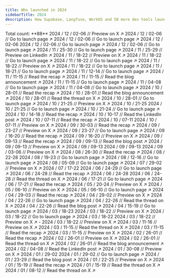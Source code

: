 ```yaml
---
title: Who launched in 2024
sidebarTitle: 2024
description: How Supabase, Langfuse, WorkOS and 58 more dev tools launched
---
```


<Tip>
  Total count: **88**
</Tip>

<Update label="/ 12" description="Count: 6">
  <Card title="Supabase Launch Week 13" href="https://x.com/kiwicopple/status/1856427550035325403">
    2024 / 12 / 02-06 // Preview on X ↗︎
  </Card>
  <Card title="Trigger.dev launchweek[0]" href="https://trigger.dev/launchweek/0">
    2024 / 12 / 02-06 // Go to launch page ↗︎
  </Card>
  <Card title="OpenInt Premier Launch Week" href="https://openint.dev/launch-week">
    2024 / 12 / 02-06 // Go to launch page ↗︎
  </Card>
  <Card title="Quivr Launch Week">
    2024 / 12 / 02-06
  </Card>
  <Card title="Upcoming: Jamsocket Launch Week" href="https://jamsocket.com/launch-week/0">
    2024 / 12 / 02-06 // Go to launch page ↗︎
  </Card>
  <Card title="Magic Patterns Launch Week 1" href="https://magicpatterns.com/launch-week">
    2024 / 12 / 02-06 // Go to launch page ↗︎
  </Card>
</Update>

<Update label="/ 11" description="Count: 14">
  <Card title="Daytona Create Launch Week 3" href="https://create.daytona.io/">
    2024 / 11 / 25-30 // Go to launch page ↗︎
  </Card>
  <Card title="Cyclops Launch Week" href="https://www.linkedin.com/feed/update/urn:li:activity:7264643801439236096/">
    2024 / 11 / 25-29 // Preview on LinkedIn ↗︎
  </Card>
  <Card title="Databar Launch Week" href="https://x.com/databar_ai/status/1857272274010710447">
    2024 / 11 / 18-22 // Preview on X ↗︎
  </Card>
  <Card title="Expo Launch Week" href="https://expo.dev/launch-party">
    2024 / 11 / 18-22 // Go to launch page ↗︎
  </Card>
  <Card title="Langfuse Launch Week 2" href="https://langfuse.com/launch">
    2024 / 11 / 18-22 // Go to launch page ↗︎
  </Card>
  <Card title="Polymet Launch Week" href="https://x.com/polymetai/status/1858556578183426336">
    2024 / 11 / 18-22 // Preview on X ↗︎
  </Card>
  <Card title="WorkOS Launch Week 2" href="https://workos.com/launch-week">
    2024 / 11 / 18-22 // Go to launch page ↗︎
  </Card>
  <Card title="Sentry Launch Week 3" href="https://sentry.io/events/launch-week">
    2024 / 11 / 18-21 // Go to launch page ↗︎
  </Card>
  <Card title="LaunchDarkly Winter 2024 Launch Week" href="https://launchdarkly.com/launch-week/winter-2024/">
    2024 / 11 / 12-14 // Go to launch page ↗︎
  </Card>
  <Card title="AgentQL 2024 Launch Week" href="https://www.agentql.com/blog/2024-launch-week-recap">
    2024 / 11 / 11-15 // Read the recap ↗︎
  </Card>
  <Card title="Nullstone GitOps Launch Week" href="https://www.nullstone.io/blog-posts/gitops-launch-week-announcement">
    2024 / 11 / 11-15 // Read the blog announcement ↗︎
  </Card>
  <Card title="Plane Verse" href="https://plane.so/launch-week">
    2024 / 11 / 11-15 // Go to launch page ↗︎
  </Card>
  <Card title="Budibase 3.0 Launch Week" href="https://budibase.com/lp/3/">
    2024 / 11 / 04-08 // Go to launch page ↗︎
  </Card>
  <Card title="Dash0 Launch Week" href="https://www.dash0.com/launch-week">
    2024 / 11 / 04-08 // Go to launch page ↗︎
  </Card>
</Update>

<Update label="/ 10" description="Count: 13">
  <Card title="Firecrawl Launch Week II" href="https://www.firecrawl.dev/blog/launch-week-ii-recap">
    2024 / 10 / 28-01 // Read the recap ↗︎
  </Card>
  <Card title="Morph Launch Week" href="https://www.morph-data.io/blog/2024/launch-week-announcement">
    2024 / 10 / 28-01 // Read the blog announcement ↗︎
  </Card>
  <Card title="Mux Fall 2024 Launch Week" href="https://x.com/MuxHQ/status/1850945607437005298">
    2024 / 10 / 28-01 // Read the thread on X ↗︎
  </Card>
  <Card title="Permit Launch Week" href="https://launchweek.permit.io">
    2024 / 10 / 28-01 // Go to launch page ↗︎
  </Card>
  <Card title="Flipt Launch Week" href="https://x.com/flipt_io/status/1846989763506852261">
    2024 / 10 / 21-25 // Preview on X ↗︎
  </Card>
  <Card title="Highlight.io Launch Week 7">
    2024 / 10 / 21-25
  </Card>
  <Card title="Turso Launch Week 3" href="https://turso.tech/launch-week">
    2024 / 10 / 21-25 // Go to launch page ↗︎
  </Card>
  <Card title="Flatfile 2024 Fall Release" href="https://flatfile.com/fall-release/">
    2024 / 10 / 21-24 // Go to launch page ↗︎
  </Card>
  <Card title="Daytona Create Launch Week 2" href="https://www.daytona.io/dotfiles/daytona-s-second-launch-week-recap">
    2024 / 10 / 14-18 // Read the recap ↗︎
  </Card>
  <Card title="ApertureDB Cloud Launch Week" href="https://www.linkedin.com/feed/update/urn:li:activity:7247347077574189058">
    2024 / 10 / 10-17 // Read the LinkedIn post ↗︎
  </Card>
  <Card title="Memfault 2024 Q3 Launch Week" href="https://memfault.com/launch-week-archive/october-2024/">
    2024 / 10 / 07-11 // Read the recap ↗︎
  </Card>
  <Card title="Theneo Launch Week">
    2024 / 10 / 07-11
  </Card>
  <Card title="Wasp Launch Week 7" href="https://x.com/WaspLang/status/1842220208775426401">
    2024 / 10 / 07-11 // Preview on X ↗︎
  </Card>
</Update>

<Update label="/ 09" description="Count: 11">
  <Card title="Avo Launch Week" href="https://www.avo.app/blog/what-we-shipped-this-week-for-data-quality-at-scale">
    2024 / 09 / 30-03 // Read the recap ↗︎
  </Card>
  <Card title="Inngest Launch Week II" href="https://x.com/inngest/status/1835746864739844548">
    2024 / 09 / 23-27 // Preview on X ↗︎
  </Card>
  <Card title="Strapi 5 Launch Week" href="https://strapi.io/launch-week">
    2024 / 09 / 23-27 // Go to launch page ↗︎
  </Card>
  <Card title="Koyeb Launch Week Round 2" href="https://www.koyeb.com/blog/koyeb-launch-week-round-2">
    2024 / 09 / 16-20 // Read the recap ↗︎
  </Card>
  <Card title="SigNoz Launch Week 2.0" href="https://x.com/SignozHQ/status/1833100107136303393">
    2024 / 09 / 16-20 // Preview on X ↗︎
  </Card>
  <Card title="Daytona Create Launch Week 1" href="https://www.daytona.io/dotfiles/daytona-launch-week-recap-a-week-of-creation">
    2024 / 09 / 09-13 // Read the recap ↗︎
  </Card>
  <Card title="Glasskube Launch Week" href="https://glasskube.dev/blog/launch-week-number-2/">
    2024 / 09 / 09-13 // Read the blog post ↗︎
  </Card>
  <Card title="Impler Import Launch Week" href="https://x.com/implerio/status/1831314351703106041">
    2024 / 09 / 09-13 // Preview on X ↗︎
  </Card>
  <Card title="Trieve Launch Week">
    2024 / 09 / 09-13
  </Card>
  <Card title="Zephyr Cloud Launch Week">
    2024 / 09 / 09-13
  </Card>
  <Card title="Outerbase Launch Week 3" href="https://x.com/outerbase/status/1829181464468136119">
    2024 / 09 / 03-06 // Preview on X ↗︎
  </Card>
</Update>

<Update label="/ 08" description="Count: 5">
  <Card title="Firecrawl Launch Week I" href="https://www.firecrawl.dev/blog/firecrawl-launch-week-1-recap">
    2024 / 08 / 26-30 // Read the recap ↗︎
  </Card>
  <Card title="WarpBuild Launch Week">
    2024 / 08 / 22-28
  </Card>
  <Card title="Resend Launch Week 3" href="https://resend.com/forward">
    2024 / 08 / 19-23 // Go to launch page ↗︎
  </Card>
  <Card title="Supabase Launch Week 12" href="https://supabase.com/launch-week">
    2024 / 08 / 12-16 // Go to launch page ↗︎
  </Card>
  <Card title="Inkeep Launch Week" href="https://inkeep.com/launch-week">
    2024 / 08 / 05-09 // Go to launch page ↗︎
  </Card>
</Update>

<Update label="/ 07" description="Count: 2">
  <Card title="Highlight.io Launch Week 6" href="https://x.com/highlightio/status/1817671900249604488">
    2024 / 07 / 29-02 // Preview on X ↗︎
  </Card>
  <Card title="Wasp Launch Week 6">
    2024 / 07 / 17-22
  </Card>
</Update>

<Update label="/ 06" description="Count: 6">
  <Card title="Unkey Launch Week" href="https://www.unkey.com/accelerate">
    2024 / 06 / 24-29 // Go to launch page ↗︎
  </Card>
  <Card title="Memfault 2024 Q2 Launch Week" href="https://memfault.com/launch-week-archive/june-2024/">
    2024 / 06 / 24-28 // Read the recap ↗︎
  </Card>
  <Card title="AICamp Launch Week">
    2024 / 06 / 24-28
  </Card>
  <Card title="Mintlify Launch Week III" href="https://x.com/mintlify/status/1810826290502717480">
    2024 / 06 / 24-28 // Read the thread on X ↗︎
  </Card>
  <Card title="Metomic Launch Week" href="https://metomic.io/metomic-for-google-ecosystem">
    2024 / 06 / 17-21 // Go to launch page ↗︎
  </Card>
  <Card title="Koyeb Launch Week Round 1" href="https://www.koyeb.com/blog/koyeb-launch-week">
    2024 / 06 / 17-21 // Read the recap ↗︎
  </Card>
</Update>

<Update label="/ 05" description="Count: 3">
  <Card title="OpenSauced Launch Week" href="https://twitter.com/saucedopen/status/1790117385199919469">
    2024 / 05 / 20-24 // Preview on X ↗︎
  </Card>
  <Card title="AWS Amplify Launch Week 2" href="https://x.com/AWSAmplify/status/1783875739290419552">
    2024 / 05 / 06-10 // Preview on X ↗︎
  </Card>
  <Card title="Encore Launch Week" href="https://encore.dev/launchweek">
    2024 / 05 / 06-10 // Go to launch page ↗︎
  </Card>
</Update>

<Update label="/ 04" description="Count: 6">
  <Card title="Highlight.io Launch Week 5" href="https://www.highlight.io/blog/tag/launch-week-5">
    2024 / 04 / 29-03 // Read the recap ↗︎
  </Card>
  <Card title="Outerbase Launch Week 2" href="https://x.com/outerbase/status/1783557756093370373">
    2024 / 04 / 29-02 // Preview on X ↗︎
  </Card>
  <Card title="Chat Thing Launch Week" href="https://chatthing.ai/launch-week/power-ups">
    2024 / 04 / 22-26 // Go to launch page ↗︎
  </Card>
  <Card title="Mux Spring 2024 Launch Week" href="https://x.com/MuxHQ/status/1782440071175852371">
    2024 / 04 / 22-26 // Read the thread on X ↗︎
  </Card>
  <Card title="Langfuse Launch Week 1" href="https://langfuse.com/blog/launch-week-1">
    2024 / 04 / 22-26 // Read the blog post ↗︎
  </Card>
  <Card title="Supabase GA Week" href="https://supabase.com/special-announcement">
    2024 / 04 / 15-19 // Go to launch page ↗︎
  </Card>
</Update>

<Update label="/ 03" description="Count: 10">
  <Card title="WorkOS Launch Week 1">
    2024 / 03 / 18-23
  </Card>
  <Card title="Formbricks Launch Week" href="https://x.com/formbricks/status/1769665214851481802">
    2024 / 03 / 18-22 // Preview on X ↗︎
  </Card>
  <Card title="Karrio Launch Week" href="https://www.karrio.io/launch-week-x">
  2024 / 03 / 18-22 // Go to launch page ↗︎
  </Card>
  <Card title="Loops Launch Week 2">
    2024 / 03 / 18-22
  </Card>
  <Card title="Turso Launch Week 2" href="https://x.com/tursodatabase/status/1759663676204687761">
    2024 / 03 / 18-22 // Preview on X ↗︎
  </Card>
  <Card title="Sentry Launch Week 2" href="https://x.com/getsentry/status/1768785603385340295">
  - 2024 / 03 / 18-22 // Preview on X ↗︎
  </Card>
  <Card title="Stacktape Launch Week" href="https://x.com/stacktape/status/1763519425670521286">
    2024 / 03 / 11-16 // Preview on X ↗︎
  </Card>
  <Card title="Astro 4.5 Launch Week" href="https://x.com/astrodotbuild/status/1767294849848582202">
    2024 / 03 / 11-15 // Read the thread on X ↗︎
  </Card>
  <Card title="Memfault 2024 Q1 Launch Week" href="https://memfault.com/launch-week-archive/march-2024/">
    2024 / 03 / 11-15 // Read the recap ↗︎
  </Card>
  <Card title="Prisma Launch Week" href="https://x.com/prisma/status/1765801500368945223">
    2024 / 03 / 11-15 // Preview on X ↗︎
  </Card>
</Update>

<Update label="/ 02" description="Count: 5">
  <Card title="Appwrite init_" href="https://appwrite.io/blog/post/a-recap-of-init">
    2024 / 02 / 26-01 // Read the recap ↗︎
  </Card>
  <Card title="Defer Build Week" href="https://x.com/defer_run/status/1762129171226951988">
    2024 / 02 / 26-01 // Preview on X ↗︎
  </Card>
  <Card title="Documenso Launch Week 2" href="https://x.com/documenso/status/1763649799323332932">
    2024 / 02 / 26-01 // Read the thread on X ↗︎
  </Card>
  <Card title="SigNoz Launch Week 1.0" href="https://signoz.io/newsroom/launch-week-1/">
    2024 / 02 / 26-01 // Read the blog announcement ↗︎
  </Card>
  <Card title="MilkStraw AI Launch Week" href="https://www.linkedin.com/posts/milkstraw-ai_announcing-milkstraw-ai-slash-a-special-activity-7158864553928245248-B8bX">
    2024 / 02 / 04-08 // Read the LinkedIn post ↗︎
  </Card>
</Update>

<Update label="/ 01" description="Count: 8">
  <Card title="Zilliz Cloud Launch Week" href="https://twitter.com/zilliz_universe/status/1750552090458693958">
    2024 / 01 / 30-08 // Preview on X ↗︎
  </Card>
  <Card title="Loops Launch Week 1">
    2024 / 01 / 29-02
  </Card>
  <Card title="Highlight.io Launch Week 4" href="https://www.highlight.io/launch/week-4">
    2024 / 01 / 29-02 // Go to launch page ↗︎
  </Card>
  <Card title="Wasp Launch Week 5" href="https://wasp-lang.dev/blog/2024/01/23/wasp-launch-week-five">
    2024 / 01 / 23-29 // Read the blog post ↗︎
  </Card>
  <Card title="Inngest Launch Week I" href="https://twitter.com/inngest/status/1746942045820719172">
    2024 / 01 / 22-25 // Preview on X ↗︎
  </Card>
  <Card title="Resend Launch Week 2" href="https://resend.com/blog/resend-forward-wrap-up">
    2024 / 01 / 15-19 // Read the recap ↗︎
  </Card>
  <Card title="Revert Launch Week" href="https://x.com/revertdotdev/status/1749593933876019358">
    2024 / 01 / 15-19 // Read the thread on X ↗︎
  </Card>
  <Card title="Mintlify Launch Week II" href="https://x.com/mintlify/status/1749524318940487816">
    2024 / 01 / 08-12 // Read the thread on X ↗︎
  </Card>
</Update>
